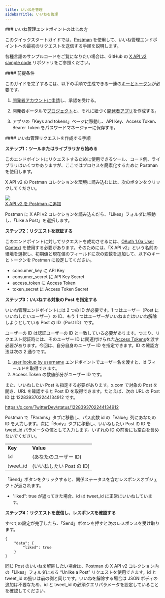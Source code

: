 ```yaml
---
title: いいねを管理
sidebarTitle: いいねを管理
---
```



<div id="getting-started-with-the-manage-likes-endpoints">
  ### いいね管理エンドポイントのはじめ方
</div>

このクイックスタートガイドでは、[Postman](/ja/tutorials/postman-getting-started) を使用して、いいね管理エンドポイントへの最初のリクエストを送信する手順を説明します。

各種言語のサンプルコードをご覧になりたい場合は、GitHub の [X API v2 sample code](https://github.com/xdevplatform/Twitter-API-v2-sample-code) リポジトリをご参照ください。 

<div id="prerequisites">
  #### 前提条件
</div>

このガイドを完了するには、以下の手順で生成できる一連の[キーとトークン](/ja/resources/fundamentals/authentication)が必要です。

1. [開発者アカウントに申請](https://developer.x.com/en/apply-for-access)し、承認を受ける。

2. 開発者ポータルで[プロジェクト](/ja/resources/fundamentals/projects)と、それに紐づく[開発者アプリ](/ja/resources/fundamentals/developer-apps)を作成する。

3. アプリの「Keys and tokens」ページに移動し、API Key、Access Token、Bearer Token をパスワードマネージャーに保存する。

<div id="steps-to-build-a-manage-likes-request">
  #### いいね管理リクエストを作成する手順
</div>

**ステップ1：ツールまたはライブラリから始める**

このエンドポイントにリクエストするために使用できるツール、コード例、ライブラリはいくつかありますが、ここではプロセスを簡素化するために Postman を使用します。

X API v2 の Postman コレクションを環境に読み込むには、次のボタンをクリックしてください。

[![](https://cdn.cms-twdigitalassets.com/content/dam/developer-twitter/m1_vnext/carat.svg)<br />X API v2 を Postman に追加](https://app.getpostman.com/run-collection/9956214-784efcda-ed4c-4491-a4c0-a26470a67400)

Postman に X API v2 コレクションを読み込んだら、「Likes」フォルダに移動し、「Like a Post」を選択します。

**ステップ2：リクエストを認証する**

このエンドポイントに対してリクエストを成功させるには、[OAuth 1.0a User Context](/ja/resources/fundamentals/authentication) を使用する必要があります。そのためには、「X API v2」という名前の環境を選択し、初期値と現在値のフィールドに次の変数を追加して、以下のキーとトークンを Postman に設定してください。

- consumer\_key に API Key
- consumer\_secret に API Key Secret
- access\_token に Access Token
- token\_secret に Access Token Secret
   

**ステップ3：いいねする対象の Post を指定する**

いいね管理エンドポイントには 2 つの ID が必要です。1 つはユーザー（Post にいいねしたいユーザー）の ID、もう 1 つはユーザーがいいねまたはいいね解除しようとしている Post の ID（Post ID）です。

ユーザーの ID は認証ユーザーの ID と一致している必要があります。つまり、リクエスト認証時には、そのユーザー ID に関連付けられた[Access Tokens](/ja/resources/fundamentals/authentication#obtaining-access-tokens-using-3-legged-oauth-flow)を渡す必要があります。今回は、自分自身のユーザー ID を指定できます。ID の確認方法は次の 2 通りです。

1. [user lookup by username](/ja/x-api/users/user-lookup-by-id) エンドポイントでユーザー名を渡すと、id フィールドを取得できます。
2. Access Token の数値部分がユーザー ID です。
    

また、いいねしたい Post も指定する必要があります。x.com で対象の Post を開き、URL を確認すると Post ID を取得できます。たとえば、次の URL の Post ID は 1228393702244134912 です。

https://x.com/TwitterDev/status/1228393702244134912

Postman で「Params」タブに移動し、パス変数 id の「Value」列にあなたの ID を入力します。次に「Body」タブに移動し、いいねしたい Post の ID を tweet\_id パラメータの値として入力します。いずれの ID の前後にも空白を含めないでください。

|     |     |
| :--- | :--- |
| **Key** | **Value** |
| `id` | (あなたのユーザー ID) |
| tweet\_id | (いいねしたい Post の ID) |

「Send」ボタンをクリックすると、関係ステータスを含むレスポンスオブジェクトが返されます。

- "liked": true が返ってきた場合、id は tweet\_id に正常にいいねしています。
   

**ステップ4：リクエストを送信し、レスポンスを確認する**

すべての設定が完了したら、「Send」ボタンを押すと次のレスポンスを受け取ります。

```
{
    "data": {
        "liked": true
    }
}
```

同じ Post のいいねを解除したい場合は、Postman の X API v2 コレクション内の「Likes」フォルダにある “Unlike a Post” リクエストを使用できます。id と tweet\_id の扱いは前の例と同じです。いいねを解除する場合は JSON ボディの追加は不要なため、id と tweet\_id の必須クエリパラメータを設定していることを確認してください。
